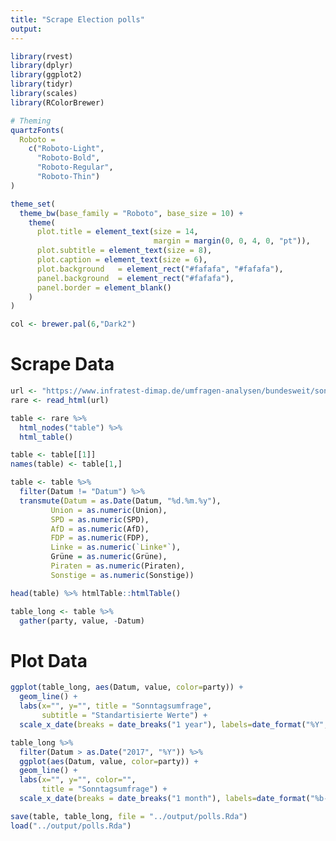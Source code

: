 ```yaml
---
title: "Scrape Election polls"
output: 
---
```


```r
library(rvest)
library(dplyr)
library(ggplot2)
library(tidyr)
library(scales)
library(RColorBrewer)

# Theming
quartzFonts(
  Roboto =
    c("Roboto-Light",
      "Roboto-Bold",
      "Roboto-Regular",
      "Roboto-Thin")
)

theme_set(
  theme_bw(base_family = "Roboto", base_size = 10) +
    theme(
      plot.title = element_text(size = 14,
                                margin = margin(0, 0, 4, 0, "pt")),
      plot.subtitle = element_text(size = 8),
      plot.caption = element_text(size = 6),
      plot.background   = element_rect("#fafafa", "#fafafa"),
      panel.background  = element_rect("#fafafa"),
      panel.border = element_blank()
    )
)

col <- brewer.pal(6,"Dark2")
```

# Scrape Data
```r
url <- "https://www.infratest-dimap.de/umfragen-analysen/bundesweit/sonntagsfrage/"
rare <- read_html(url)
```

```r
table <- rare %>%
  html_nodes("table") %>%
  html_table() 

table <- table[[1]]
names(table) <- table[1,]

table <- table %>%
  filter(Datum != "Datum") %>%
  transmute(Datum = as.Date(Datum, "%d.%m.%y"),
         Union = as.numeric(Union),
         SPD = as.numeric(SPD),
         AfD = as.numeric(AfD),
         FDP = as.numeric(FDP),
         Linke = as.numeric(`Linke*`),
         Grüne = as.numeric(Grüne),
         Piraten = as.numeric(Piraten),
         Sonstige = as.numeric(Sonstige))

head(table) %>% htmlTable::htmlTable()
```

```r
table_long <- table %>% 
  gather(party, value, -Datum) 
```

# Plot Data
```r
ggplot(table_long, aes(Datum, value, color=party)) +
  geom_line() +
  labs(x="", y="", title = "Sonntagsumfrage",
       subtitle = "Standartisierte Werte") +
  scale_x_date(breaks = date_breaks("1 year"), labels=date_format("%Y", tz="CET")) 
```

```r
table_long %>%
  filter(Datum > as.Date("2017", "%Y")) %>%
  ggplot(aes(Datum, value, color=party)) +
  geom_line() +
  labs(x="", y="", color="",
       title = "Sonntagsumfrage") +
  scale_x_date(breaks = date_breaks("1 month"), labels=date_format("%b-%y", tz="CET")) 
```

```r
save(table, table_long, file = "../output/polls.Rda")
load("../output/polls.Rda")
```


